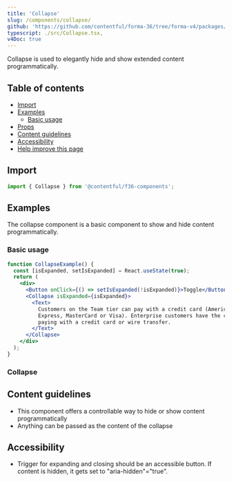 ```yaml
---
title: 'Collapse'
slug: /components/collapse/
github: 'https://github.com/contentful/forma-36/tree/forma-v4/packages/components/collapse'
typescript: ./src/Collapse.tsx,
v4Doc: true
---
```



Collapse is used to elegantly hide and show extended content programmatically.

## Table of contents

- [Import](#import)
- [Examples](#examples)
  - [Basic usage](#basic-usage)
- [Props](#props-api-reference)
- [Content guidelines](#content-guidelines)
- [Accessibility](#accessibility)
- [Help improve this page](#help-improve-this-page)

## Import

```jsx static=true
import { Collapse } from '@contentful/f36-components';
```

## Examples

The collapse component is a basic component to show and hide content programmatically.

### Basic usage

```jsx
function CollapseExample() {
  const [isExpanded, setIsExpanded] = React.useState(true);
  return (
    <div>
      <Button onClick={() => setIsExpanded(!isExpanded)}>Toggle</Button>
      <Collapse isExpanded={isExpanded}>
        <Text>
          Customers on the Team tier can pay with a credit card (American
          Express, MasterCard or Visa). Enterprise customers have the choice of
          paying with a credit card or wire transfer.
        </Text>
      </Collapse>
    </div>
  );
}
```

### Collapse

<PropsHeading storybookPath="/story/animation-collapse" />
<Props of="Collapse" />

## Content guidelines

- This component offers a controllable way to hide or show content programmatically
- Anything can be passed as the content of the collapse

## Accessibility

- Trigger for expanding and closing should be an accessible button. If content is hidden, it gets set to "aria-hidden"="true".
